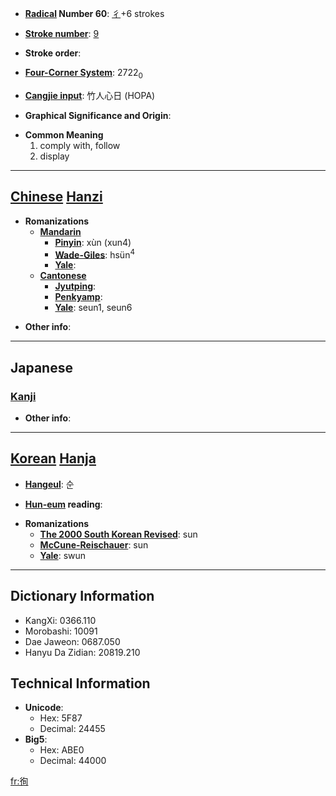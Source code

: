 * '''[[Wiktionary:Chinese radical index| Radical]] Number 60''': [[Wiktionary:Chinese radical index 彳|彳]]+6 strokes

* '''[[Wiktionary:Chinese total strokes index|Stroke number]]''': [[Wiktionary:Chinese total strokes index 9|9]]

* '''Stroke order''': 

* '''[[Wiktionary:Chinese four corner index|Four-Corner System]]''': 2722<sub>0</sub>

* '''[[Wiktionary:Chinese Cangjie index|Cangjie input]]''': 竹人心日 (HOPA)

* '''Graphical Significance and Origin''': 

* '''Common Meaning'''
*#comply with, follow
*# display


----

== [[Chinese]] [[Hanzi]] ==

* '''Romanizations'''
** '''[[Mandarin]]'''
*** '''[[Pinyin]]''': xùn (xun4)
*** '''[[Wade-Giles]]''': hsün<sup>4</sup>
*** '''[[Yale]]''': 
** '''[[Cantonese]]'''
*** '''[[Jyutping]]''':
*** '''[[Penkyamp]]''': 
*** '''[[Yale]]''': seun1, seun6

* '''Other info''': 

----

==Japanese==
===[[Kanji]]===
{{kanji|on readings=[[しゅん]] (shun), [[じゅん]] (jun)|kun readings=[[となえる]] (tonaeru), [[あまねし]] (amaneshi), [[したがう]] (shitagau)}}

* '''Other info''':  

----

== [[Korean]] [[Hanja]] ==

* '''[[Hangeul]]''': 순

* '''[[Hun-eum]] reading''': 

* '''Romanizations'''
** '''[[The 2000 South Korean Revised Romanization|The 2000 South Korean Revised]]''': sun
** '''[[McCune-Reischauer]]''': sun
** '''[[Yale]]''': swun

----

== Dictionary Information ==

* KangXi: 0366.110
* Morobashi: 10091
* Dae Jaweon: 0687.050
* Hanyu Da Zidian: 20819.210

== Technical Information ==

* '''Unicode''':
** Hex: 5F87
** Decimal: 24455
* '''Big5''':
** Hex: ABE0
** Decimal: 44000

[[fr:徇]]